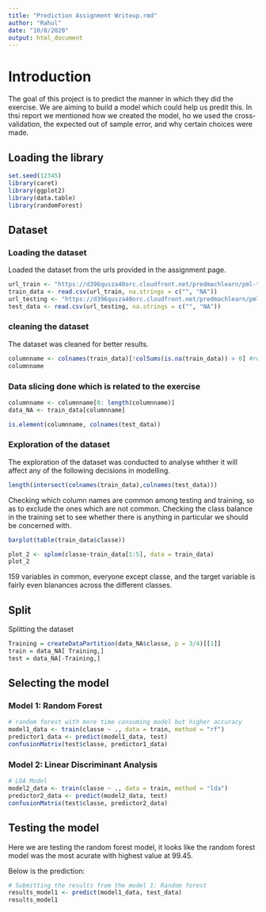 ```yaml
---
title: "Prediction Assignment Writeup.rmd"
author: "Rahul"
date: "10/8/2020"
output: html_document
---
```

# Introduction

The goal of this project is to predict the manner in which they did the exercise. We are aiming to build a model which could help us predit this. In thsi report we mentioned how we created the model, ho we used the cross-validation, the expected out of sample error, and why certain choices were made.

## **Loading the library**
```r
set.seed(12345)
library(caret)
library(ggplot2)
library(data.table)
library(randomForest)
```

## Dataset

### Loading the dataset
Loaded the dataset from the urls provided in the assignment page.
```r
url_train <- "https://d396qusza40orc.cloudfront.net/predmachlearn/pml-training.csv"
train_data <- read.csv(url_train, na.strings = c("", "NA"))
url_testing <- "https://d396qusza40orc.cloudfront.net/predmachlearn/pml-testing.csv"
test_data <- read.csv(url_testing, na.strings = c("", "NA"))
```

### cleaning the dataset
The dataset was cleaned for better results.
```r
columnname <- colnames(train_data)[!colSums(is.na(train_data)) > 0] #removing columns with NA to avoid error
columnname
```

### Data slicing done which is related to the exercise
```r
columnname <- columnname[8: length(columnname)]
data_NA <- train_data[columnname]

is.element(columnname, colnames(test_data))
```

### Exploration of the dataset

The exploration of the dataset was conducted to analyse whther it will affect any of the following decisions in modelling.

```r
length(intersect(colnames(train_data),colnames(test_data)))
```

Checking which column names are common among testing and training, so as to exclude the ones which are not common. Checking the class balance in the training set to see whether there is anything in particular we should be concerned with. 

```r
barplot(table(train_data$classe))
```

```r
plot_2 <- splom(classe~train_data[1:5], data = train_data)
plot_2
```
159 variables in common, everyone except classe, and the target variable is fairly even blanances across the different classes.

## Split
Splitting the dataset
```r
Training = createDataPartition(data_NA$classe, p = 3/4)[[1]]
train = data_NA[ Training,]
test = data_NA[-Training,]
```

## Selecting the model

### Model 1: Random Forest

```r
# random forest with more time consuming model but higher accuracy 
model1_data <- train(classe ~ ., data = train, method = "rf")
predictor1_data <- predict(model1_data, test)
confusionMatrix(test$classe, predictor1_data)
```

### Model 2: Linear Discriminant Analysis

```r
# LDA Model 
model2_data <- train(classe ~ ., data = train, method = "lda")
predictor2_data <- predict(model2_data, test)
confusionMatrix(test$classe, predictor2_data)
```

## Testing the model

Here we are testing the random forest model, it looks like the random forest model was the most acurate with highest value at 99.45.

Below is the prediction:
```r
# Submitting the results from the model 1: Random forest
results_model1 <- predict(model1_data, test_data)
results_model1 
```